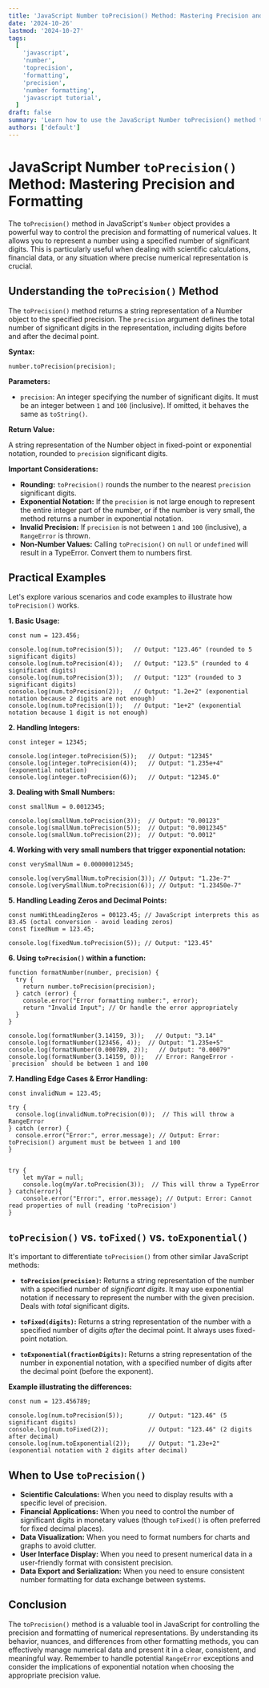```yaml
---
title: 'JavaScript Number toPrecision() Method: Mastering Precision and Formatting'
date: '2024-10-26'
lastmod: '2024-10-27'
tags:
  [
    'javascript',
    'number',
    'toprecision',
    'formatting',
    'precision',
    'number formatting',
    'javascript tutorial',
  ]
draft: false
summary: 'Learn how to use the JavaScript Number toPrecision() method to control the precision of numerical representations, format numbers effectively, and understand its nuances with practical examples and edge cases.'
authors: ['default']
---
```


# JavaScript Number `toPrecision()` Method: Mastering Precision and Formatting

The `toPrecision()` method in JavaScript's `Number` object provides a powerful way to control the precision and formatting of numerical values. It allows you to represent a number using a specified number of significant digits. This is particularly useful when dealing with scientific calculations, financial data, or any situation where precise numerical representation is crucial.

## Understanding the `toPrecision()` Method

The `toPrecision()` method returns a string representation of a Number object to the specified precision. The `precision` argument defines the total number of significant digits in the representation, including digits before and after the decimal point.

**Syntax:**

```plaintext
number.toPrecision(precision);
```

**Parameters:**

- `precision`: An integer specifying the number of significant digits. It must be an integer between `1` and `100` (inclusive). If omitted, it behaves the same as `toString()`.

**Return Value:**

A string representation of the Number object in fixed-point or exponential notation, rounded to `precision` significant digits.

**Important Considerations:**

- **Rounding:** `toPrecision()` rounds the number to the nearest `precision` significant digits.
- **Exponential Notation:** If the `precision` is not large enough to represent the entire integer part of the number, or if the number is very small, the method returns a number in exponential notation.
- **Invalid Precision:** If `precision` is not between `1` and `100` (inclusive), a `RangeError` is thrown.
- **Non-Number Values:** Calling `toPrecision()` on `null` or `undefined` will result in a TypeError. Convert them to numbers first.

## Practical Examples

Let's explore various scenarios and code examples to illustrate how `toPrecision()` works.

**1. Basic Usage:**

```plaintext
const num = 123.456;

console.log(num.toPrecision(5));   // Output: "123.46" (rounded to 5 significant digits)
console.log(num.toPrecision(4));   // Output: "123.5" (rounded to 4 significant digits)
console.log(num.toPrecision(3));   // Output: "123" (rounded to 3 significant digits)
console.log(num.toPrecision(2));   // Output: "1.2e+2" (exponential notation because 2 digits are not enough)
console.log(num.toPrecision(1));   // Output: "1e+2" (exponential notation because 1 digit is not enough)
```

**2. Handling Integers:**

```plaintext
const integer = 12345;

console.log(integer.toPrecision(5));   // Output: "12345"
console.log(integer.toPrecision(4));   // Output: "1.235e+4" (exponential notation)
console.log(integer.toPrecision(6));   // Output: "12345.0"
```

**3. Dealing with Small Numbers:**

```plaintext
const smallNum = 0.0012345;

console.log(smallNum.toPrecision(3));  // Output: "0.00123"
console.log(smallNum.toPrecision(5));  // Output: "0.0012345"
console.log(smallNum.toPrecision(2));  // Output: "0.0012"
```

**4. Working with very small numbers that trigger exponential notation:**

```plaintext
const verySmallNum = 0.00000012345;

console.log(verySmallNum.toPrecision(3)); // Output: "1.23e-7"
console.log(verySmallNum.toPrecision(6)); // Output: "1.23450e-7"
```

**5. Handling Leading Zeros and Decimal Points:**

```plaintext
const numWithLeadingZeros = 00123.45; // JavaScript interprets this as 83.45 (octal conversion - avoid leading zeros)
const fixedNum = 123.45;

console.log(fixedNum.toPrecision(5)); // Output: "123.45"
```

**6. Using `toPrecision()` within a function:**

```plaintext
function formatNumber(number, precision) {
  try {
    return number.toPrecision(precision);
  } catch (error) {
    console.error("Error formatting number:", error);
    return "Invalid Input"; // Or handle the error appropriately
  }
}

console.log(formatNumber(3.14159, 3));   // Output: "3.14"
console.log(formatNumber(123456, 4));  // Output: "1.235e+5"
console.log(formatNumber(0.000789, 2));   // Output: "0.00079"
console.log(formatNumber(3.14159, 0));   // Error: RangeError -  `precision` should be between 1 and 100
```

**7. Handling Edge Cases & Error Handling:**

```plaintext
const invalidNum = 123.45;

try {
  console.log(invalidNum.toPrecision(0));  // This will throw a RangeError
} catch (error) {
  console.error("Error:", error.message); // Output: Error: toPrecision() argument must be between 1 and 100
}


try {
    let myVar = null;
    console.log(myVar.toPrecision(3));  // This will throw a TypeError
} catch(error){
    console.error("Error:", error.message); // Output: Error: Cannot read properties of null (reading 'toPrecision')
}

```

## `toPrecision()` vs. `toFixed()` vs. `toExponential()`

It's important to differentiate `toPrecision()` from other similar JavaScript methods:

- **`toPrecision(precision)`:** Returns a string representation of the number with a specified number of _significant digits_. It may use exponential notation if necessary to represent the number with the given precision. Deals with _total_ significant digits.

- **`toFixed(digits)`:** Returns a string representation of the number with a specified number of digits _after_ the decimal point. It always uses fixed-point notation.

- **`toExponential(fractionDigits)`:** Returns a string representation of the number in exponential notation, with a specified number of digits after the decimal point (before the exponent).

**Example illustrating the differences:**

```plaintext
const num = 123.456789;

console.log(num.toPrecision(5));       // Output: "123.46" (5 significant digits)
console.log(num.toFixed(2));           // Output: "123.46" (2 digits after decimal)
console.log(num.toExponential(2));     // Output: "1.23e+2" (exponential notation with 2 digits after decimal)
```

## When to Use `toPrecision()`

- **Scientific Calculations:** When you need to display results with a specific level of precision.
- **Financial Applications:** When you need to control the number of significant digits in monetary values (though `toFixed()` is often preferred for fixed decimal places).
- **Data Visualization:** When you need to format numbers for charts and graphs to avoid clutter.
- **User Interface Display:** When you need to present numerical data in a user-friendly format with consistent precision.
- **Data Export and Serialization:** When you need to ensure consistent number formatting for data exchange between systems.

## Conclusion

The `toPrecision()` method is a valuable tool in JavaScript for controlling the precision and formatting of numerical representations. By understanding its behavior, nuances, and differences from other formatting methods, you can effectively manage numerical data and present it in a clear, consistent, and meaningful way. Remember to handle potential `RangeError` exceptions and consider the implications of exponential notation when choosing the appropriate precision value.
